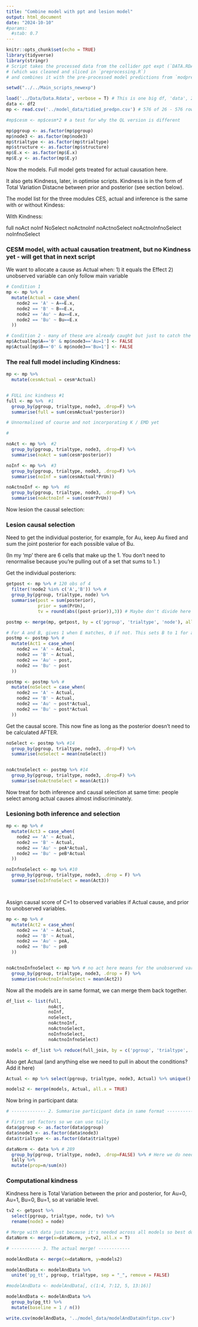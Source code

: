 ```yaml
---
title: "Combine model with ppt and lesion model"
output: html_document
date: "2024-10-10"
#params: 
  #stab: 0.7
---
```


```r
knitr::opts_chunk$set(echo = TRUE)
library(tidyverse)
library(stringr)
# Script takes the processed data from the collider ppt expt (`DATA.RDATA`) or ppt.csv
# (which was cleaned and sliced in `preprocessing.R`) 
# and combines it with the pre-processed model predictions from `modpred_process2.R` (`tidied_preds4.csv`)
```

```r
setwd("../../Main_scripts_newexp")
```

```r
load('../Data/Data.Rdata', verbose = T) # This is one big df, 'data', 2580, of 215 ppts
data <- df2
mp <- read.csv('../model_data/tidied_predpn.csv') # 576 of 26 - 576 rows because: 3 pgroups x 12 trialtypes x 4 nodes x 4 prior possible settings of unobserved variables  

#mp$cesm <- mp$cesm*2 # a test for why the QL version is different

mp$pgroup <- as.factor(mp$pgroup)
mp$node3 <- as.factor(mp$node3)
mp$trialtype <- as.factor(mp$trialtype)
mp$structure <- as.factor(mp$structure)
mp$E.x <- as.factor(mp$E.x)
mp$E.y <- as.factor(mp$E.y)
```

Now the models.
Full model gets treated for actual causation here.

It also gets Kindness, later, in optimise scripts. Kindness is in the form of Total Variation Distacne between prior and posterior (see section below).

The model list for the three modules CES, actual and inference is the same with or without Kindess:

With Kindness:

full
noAct
noInf
NoSelect
noActnoInf
noActnoSelect
noActnoInfnoSelect
noInfnoSelect



### CESM model, with actual causation treatment, but no Kindness yet - will get that in next script

We want to allocate a cause as Actual when:
1) it equals the Effect
2) unobserved variable can only follow main variable

```r

# Condition 1
mp <- mp %>% # 
  mutate(Actual = case_when(
    node2 == 'A' ~ A==E.x,
    node2 == 'B' ~ B==E.x,
    node2 == 'Au' ~ Au==E.x,
    node2 == 'Bu' ~ Bu==E.x
  ))

# Condition 2 - many of these are already caught but just to catch the extras 
mp$Actual[mp$A=='0' & mp$node3=='Au=1'] <- FALSE
mp$Actual[mp$B=='0' & mp$node3=='Bu=1'] <- FALSE
```

### The real full model including Kindness:


```r
mp <- mp %>% 
  mutate(cesmActual = cesm*Actual)


# FULL inc kindness #1
full <- mp %>%  #1 
  group_by(pgroup, trialtype, node3, .drop=F) %>% 
  summarise(full = sum(cesmActual*posterior)) 

# Unnormalised of course and not incorporating K / EMD yet

```



```r
# 

noAct <- mp %>%  #2
  group_by(pgroup, trialtype, node3, .drop=F) %>% 
  summarise(noAct = sum(cesm*posterior)) 

noInf <- mp %>%  #3
  group_by(pgroup, trialtype, node3, .drop=F) %>% 
  summarise(noInf = sum(cesmActual*PrUn)) 

noActnoInf <- mp %>%  #6
  group_by(pgroup, trialtype, node3, .drop=F) %>% 
  summarise(noActnoInf = sum(cesm*PrUn)) 


```


Now lesion the causal selection:

### Lesion causal selection

Need to get the individual posterior, for example, for Au, keep Au fixed and sum the joint posterior for each possible value of Bu.

(In my 'mp' there are 6 cells that make up the 1. You don't need to renormalise because you're pulling out of a set that sums to 1. )

Get the individual posteriors:

```r
getpost <- mp %>% # 120 obs of 4
  filter(!node2 %in% c('A','B')) %>% # 
  group_by(pgroup, trialtype, node) %>% 
  summarise(post = sum(posterior),
            prior = sum(PrUn),
            tv = round(abs((post-prior)),3)) # Maybe don't divide here by 2? Because both Au=1 and Au=0 need the value separately

```


```r

postmp <- merge(mp, getpost, by = c('pgroup', 'trialtype', 'node'), all.x = TRUE)

# For A and B, gives 1 when E matches, 0 if not. This sets B to 1 for actual cause, eg. if B=0 when E=0
postmp <- postmp %>% # 
  mutate(Act1 = case_when(
    node2 == 'A' ~ Actual,
    node2 == 'B' ~ Actual,
    node2 == 'Au' ~ post,
    node2 == 'Bu' ~ post
  ))

postmp <- postmp %>% #
  mutate(noSelect = case_when(
    node2 == 'A' ~ Actual,
    node2 == 'B' ~ Actual,
    node2 == 'Au' ~ post*Actual,
    node2 == 'Bu' ~ post*Actual
  ))

```


Get the causal score. This now fine as long as the posterior doesn't need to be calculated AFTER.

```r

noSelect <- postmp %>% #14
  group_by(pgroup, trialtype, node3, .drop=F) %>% 
  summarise(noSelect = mean(noSelect)) 


noActnoSelect <- postmp %>% #14
  group_by(pgroup, trialtype, node3, .drop=F) %>% 
  summarise(noActnoSelect = mean(Act1)) 

```


Now treat for both inference and causal selection at same time: people select among actual causes almost indiscriminately.

### Lesioning both inference and selection


```r

mp <- mp %>% # 
  mutate(Act3 = case_when(
    node2 == 'A' ~ Actual,
    node2 == 'B' ~ Actual,
    node2 == 'Au' ~ peA*Actual,
    node2 == 'Bu' ~ peB*Actual
  ))

noInfnoSelect <- mp %>% #10
  group_by(pgroup, trialtype, node3, .drop = F) %>% 
  summarise(noInfnoSelect = mean(Act3))




```


Assign causal score of C=1 to observed variables if Actual cause, and prior to unobserved variables.

```r

mp <- mp %>% # 
  mutate(Act2 = case_when(
    node2 == 'A' ~ Actual,
    node2 == 'B' ~ Actual,
    node2 == 'Au' ~ peA,
    node2 == 'Bu' ~ peB
  ))


noActnoInfnoSelect <- mp %>% # no act here means for the unobserved variables 
  group_by(pgroup, trialtype, node3, .drop = F) %>% 
  summarise(noActnoInfnoSelect = mean(Act2))


```


Now all the models are in same format, we can merge them back together. 

```r
df_list <- list(full, 
                noAct, 
                noInf, 
                noSelect, 
                noActnoInf, 
                noActnoSelect, 
                noInfnoSelect, 
                noActnoInfnoSelect) 

models <- df_list %>% reduce(full_join, by = c('pgroup', 'trialtype', 'node3'))

```

Also get Actual (and anything else we need to pull in about the conditions? Add it here)

```r
Actual <- mp %>% select(pgroup, trialtype, node3, Actual) %>% unique()
```

```r
models2 <- merge(models, Actual, all.x = TRUE)
```


Now bring in participant data:

```r
# ------------- 2. Summarise participant data in same format ---------------------

# First set factors so we can use tally
data$pgroup <- as.factor(data$pgroup)
data$node3 <- as.factor(data$node3)
data$trialtype <- as.factor(data$trialtype)

dataNorm <- data %>% # 289
  group_by(pgroup, trialtype, node3, .drop=FALSE) %>% # Here we do need the .drop to get all the combinations
  tally %>% 
  mutate(prop=n/sum(n))
```

### Computational kindness

Kindness here is Total Variation between the prior and posterior, for Au=0, Au=1, Bu=0, Bu=1, so at variable level. 

```r

tv2 <- getpost %>% 
  select(pgroup, trialtype, node, tv) %>% 
  rename(node3 = node)

# Merge with data just because it's needed across all models so best do it once here
dataNorm <- merge(x=dataNorm, y=tv2, all.x = T) 

```


```r
# ----------- 3. The actual merge! ------------ 

modelAndData <- merge(x=dataNorm, y=models2) 

modelAndData <- modelAndData %>% 
  unite('pg_tt', pgroup, trialtype, sep = "_", remove = FALSE)

#modelAndData <- modelAndData[, c(1:4, 7:12, 5, 13:16)]

modelAndData <- modelAndData %>%
  group_by(pg_tt) %>%
  mutate(baseline = 1 / n())

```


```r
write.csv(modelAndData, '../model_data/modelAndDataUnfitpn.csv')  
```

